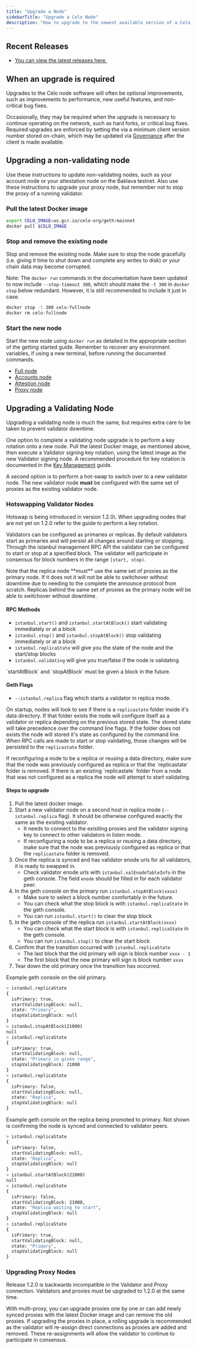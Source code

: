 ```yaml
---
title: "Upgrade a Node"
sidebarTitle: "Upgrade a Celo Node"
description: "How to upgrade to the newest available version of a Celo node."
---
```


## Recent Releases[](#recent-releases "Direct link to heading")

- [You can view the latest releases here.](https://github.com/celo-org/celo-blockchain/releases)

## When an upgrade is required[](#when-an-upgrade-is-required "Direct link to heading")

Upgrades to the Celo node software will often be optional improvements, such as improvements to performance, new useful features, and non-critical bug fixes.

Occasionally, they may be required when the upgrade is necessary to continue operating on the network, such as hard forks, or critical bug fixes. Required upgrades are enforced by setting the via a minimum client version number stored on-chain, which may be updated via [Governance](/protocol/governance) after the client is made available.

## Upgrading a non-validating node[](#upgrading-a-non-validating-node "Direct link to heading")

Use these instructions to update non-validating nodes, such as your account node or your attestation node on the Baklava testnet. Also use these instructions to upgrade your proxy node, but remember not to stop the proxy of a running validator.

### Pull the latest Docker image[](#pull-the-latest-docker-image "Direct link to heading")

```bash
export CELO_IMAGE=us.gcr.io/celo-org/geth:mainnet
docker pull $CELO_IMAGE

```

### Stop and remove the existing node[](#stop-and-remove-the-existing-node "Direct link to heading")

Stop and remove the existing node. Make sure to stop the node gracefully (i.e. giving it time to shut down and complete any writes to disk) or your chain data may become corrupted.

Note: The `docker run` commands in the documentation have been updated to now include `--stop-timeout 300`, which should make the `-t 300` in `docker stop` below redundant. However, it is still recommended to include it just in case.

```bash
docker stop -t 300 celo-fullnode
docker rm celo-fullnode

```

### Start the new node[](#start-the-new-node "Direct link to heading")

Start the new node using `docker run` as detailed in the appropriate section of the getting started guide. Remember to recover any environment variables, if using a new terminal, before running the documented commands.

- [Full node](/validator/run/mainnet#start-the-node)
- [Accounts node](/validator/run/mainnet#start-your-accounts-node)
- [Attestion node](/validator/run/mainnet#running-the-attestation-service)
- [Proxy node](/validator/run/mainnet#deploy-a-proxy)

## Upgrading a Validating Node[](#upgrading-a-validating-node "Direct link to heading")

Upgrading a validating node is much the same, but requires extra care to be taken to prevent validator downtime.

One option to complete a validating node upgrade is to perform a key rotation onto a new node. Pull the latest Docker image, as mentioned above, then execute a Validator signing key rotation, using the latest image as the new Validator signing node. A recommended procedure for key rotation is documented in the [Key Management](/validator/key-management/key-rotation) guide.

A second option is to perform a hot-swap to switch over to a new validator node. The new validator node **must** be configured with the same set of proxies as the existing validator node.

### Hotswapping Validator Nodes[](#hotswapping-validator-nodes "Direct link to heading")

<Info>
  Hotswap is being introduced in version 1.2.0\. When upgrading nodes that are
  not yet on 1.2.0 refer to the guide to perform a key rotation.
</Info>

Validators can be configured as primaries or replicas. By default validators start as primaries and will persist all changes around starting or stopping. Through the istanbul management RPC API the validator can be configured to start or stop at a specified block. The validator will participate in consensus for block numbers in the range `[start, stop)`.

<Warning>
  Note that the replica node **must** use the same set of proxies as the primary
  node. If it does not it will not be able to switchover without downtime due to
  needing to the complete the announce protocol from scratch. Replicas behind
  the same set of proxies as the primary node will be able to switchover without
  downtime.
</Warning>

#### RPC Methods[](#rpc-methods "Direct link to heading")

- `istanbul.start()` and `istanbul.startAtBlock()` start validating immediately or at a block
- `istanbul.stop()` and `istanbul.stopAtBlock()` stop validating immediately or at a block
- `istanbul.replicaState` will give you the state of the node and the start/stop blocks
- `istanbul.validating` will give you true/false if the node is validating

<Info>
  `startAtBlock` and `stopAtBlock` must be given a block in the future.
</Info>

#### Geth Flags[](#geth-flags "Direct link to heading")

- `--istanbul.replica` flag which starts a validator in replica mode.

On startup, nodes will look to see if there is a `replicastate` folder inside it's data directory. If that folder exists the node will configure itself as a validator or replica depending on the previous stored state. The stored state will take precedence over the command line flags. If the folder does not exists the node will stored it's state as configured by the command line. When RPC calls are made to start or stop validating, those changes will be persisted to the `replicastate` folder.

<Warning>
  If reconfiguring a node to be a replica or reusing a data directory, make sure
  that the node was previously configured as replica or that the `replicastate`
  folder is removed. If there is an existing `replicastate` folder from a node
  that was not configured as a replica the node will attempt to start
  validating.
</Warning>

#### Steps to upgrade[](#steps-to-upgrade "Direct link to heading")

1. Pull the latest docker image.
2. Start a new validator node on a second host in replica mode (`--istanbul.replica` flag). It should be otherwise configured exactly the same as the existing validator.
   - It needs to connect to the exisiting proxies and the validator signing key to connect to other validators in listen mode.
   - If reconfiguring a node to be a replica or reusing a data directory, make sure that the node was previously configured as replica or that the `replicastate` folder is removed.
3. Once the replica is synced and has validator enode urls for all validators, it is ready to swapped in.
   - Check validator enode urls with `istanbul.valEnodeTableInfo` in the geth console. The field `enode` should be filled in for each validator peer.
4. In the geth console on the primary run `istanbul.stopAtBlock(xxxx)`
   - Make sure to select a block number comfortably in the future.
   - You can check what the stop block is with `istanbul.replicaState` in the geth console.
   - You can run `istanbul.start()` to clear the stop block
5. In the geth console of the replica run `istanbul.startAtBlock(xxxx)`
   - You can check what the start block is with `istanbul.replicaState` in the geth console.
   - You can run `istanbul.stop()` to clear the start block
6. Confirm that the transition occurred with `istanbul.replicaState`
   - The last block that the old primary will sign is block number `xxxx - 1`
   - The first block that the new primary will sign is block number `xxxx`
7. Tear down the old primary once the transition has occurred.

Example geth console on the old primary.

```bash
> istanbul.replicaState
{
  isPrimary: true,
  startValidatingBlock: null,
  state: "Primary",
  stopValidatingBlock: null
}
> istanbul.stopAtBlock(21000)
null
> istanbul.replicaState
{
  isPrimary: true,
  startValidatingBlock: null,
  state: "Primary in given range",
  stopValidatingBlock: 21000
}
> istanbul.replicaState
{
  isPrimary: false,
  startValidatingBlock: null,
  state: "Replica",
  stopValidatingBlock: null
}

```

Example geth console on the replica being promoted to primary. Not shown is confirming the node is synced and connected to validator peers.

```bash
> istanbul.replicaState
{
  isPrimary: false,
  startValidatingBlock: null,
  state: "Replica",
  stopValidatingBlock: null
}
> istanbul.startAtBlock(21000)
null
> istanbul.replicaState
{
  isPrimary: false,
  startValidatingBlock: 21000,
  state: "Replica waiting to start",
  stopValidatingBlock: null
}
> istanbul.replicaState
{
  isPrimary: true,
  startValidatingBlock: null,
  state: "Primary",
  stopValidatingBlock: null
}

```

### Upgrading Proxy Nodes[](#upgrading-proxy-nodes "Direct link to heading")

<Warning>
  Release 1.2.0 is backwards incompatible in the Validator and Proxy connection.
  Validators and proxies must be upgraded to 1.2.0 at the same time.
</Warning>

With multi-proxy, you can upgrade proxies one by one or can add newly synced proxies with the latest Docker image and can remove the old proxies. If upgrading the proxies in place, a rolling upgrade is recommended as the validator will re-assign direct connections as proxies are added and removed. These re-assignments will allow the validator to continue to participate in consensus.
